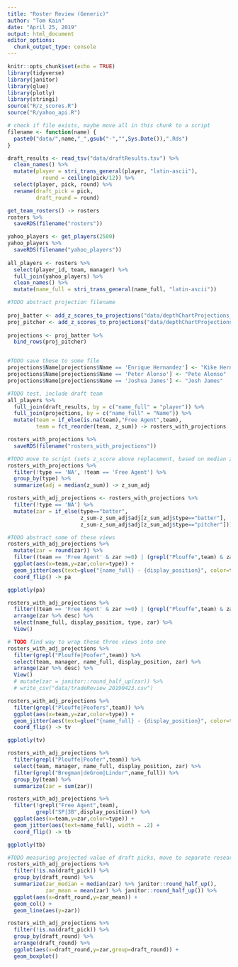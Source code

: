 ```yaml
---
title: "Roster Review (Generic)"
author: "Tom Kain"
date: "April 25, 2019"
output: html_document
editor_options: 
  chunk_output_type: console
---
```


```r
knitr::opts_chunk$set(echo = TRUE)
library(tidyverse)
library(janitor)
library(glue)
library(plotly)
library(stringi)
source("R/z_scores.R")
source("R/yahoo_api.R")
```


```r
# check if file exists, maybe move all in this chunk to a script
filename <- function(name) {
  paste0("data/",name,"_",gsub("-","",Sys.Date()),".Rds")
}

draft_results <- read_tsv("data/draftResults.tsv") %>% 
  clean_names() %>% 
  mutate(player = stri_trans_general(player, "latin-ascii"),
           round = ceiling(pick/12)) %>%  
  select(player, pick, round) %>% 
  rename(draft_pick = pick,
         draft_round = round)

get_team_rosters() -> rosters
rosters %>% 
  saveRDS(filename("rosters"))

yahoo_players <- get_players(2500)
yahoo_players %>% 
  saveRDS(filename("yahoo_players"))
  
all_players <- rosters %>% 
  select(player_id, team, manager) %>% 
  full_join(yahoo_players) %>% 
  clean_names() %>% 
  mutate(name_full = stri_trans_general(name_full, "latin-ascii"))

#TODO abstract projection filename
  
proj_batter <- add_z_scores_to_projections("data/depthChartProjections_ros_batters_20190422.csv","batter") 
proj_pitcher <- add_z_scores_to_projections("data/depthChartProjections_ros_pitchers_20190422.csv", "pitcher")
  
projections <- proj_batter %>% 
  bind_rows(proj_pitcher)


#TODO save these to some file
projections$Name[projections$Name == 'Enrique Hernandez'] <- "Kike Hernandez"
projections$Name[projections$Name == 'Peter Alonso'] <- "Pete Alonso"
projections$Name[projections$Name == 'Joshua James'] <- "Josh James"

#TODO test, include draft team
all_players %>% 
  full_join(draft_results, by = c("name_full" = "player")) %>% 
  full_join(projections, by = c("name_full" = "Name")) %>% 
  mutate(team = if_else(is.na(team),"Free Agent",team),
         team = fct_reorder(team, z_sum)) -> rosters_with_projections

rosters_with_projections %>% 
  saveRDS(filename("rosters_with_projections"))

```

```r
#TODO move to script (sets z_score above replacement, based on median z_score of rostered players, grouped by type [batter/pitcher])
rosters_with_projections %>% 
  filter(!type == 'NA', !team == 'Free Agent') %>%
  group_by(type) %>% 
  summarize(adj = median(z_sum)) -> z_sum_adj

rosters_with_adj_projections <- rosters_with_projections %>% 
  filter(!type == 'NA') %>% 
  mutate(zar = if_else(type=="batter",
                       z_sum-z_sum_adj$adj[z_sum_adj$type=="batter"],
                       z_sum-z_sum_adj$adj[z_sum_adj$type=="pitcher"]))
```

```r
#TODO abstract some of these views
rosters_with_adj_projections %>% 
  mutate(zar = round(zar)) %>% 
  filter((team == 'Free Agent' & zar >=0) | (grepl("Plouffe",team) & zar < 0)) %>% 
  ggplot(aes(x=team,y=zar,color=type)) +
  geom_jitter(aes(text=glue("{name_full} - {display_position}", color=type))) +
  coord_flip() -> pa

ggplotly(pa)

rosters_with_adj_projections %>% 
  filter((team == 'Free Agent' & zar >=0) | (grepl("Plouffe",team) & zar < 0)) %>% 
  arrange(zar %>% desc) %>% 
  select(name_full, display_position, type, zar) %>% 
  View()
```

```r
# TODO find way to wrap these three views into one
rosters_with_adj_projections %>% 
  filter(grepl("Plouffe|Poofer",team)) %>% 
  select(team, manager, name_full, display_position, zar) %>% 
  arrange(zar %>% desc) %>% 
  View()
  # mutate(zar = janitor::round_half_up(zar)) %>% 
  # write_csv("data/tradeReview_20190423.csv")

rosters_with_adj_projections %>% 
  filter(grepl("Plouffe|Poofers",team)) %>% 
  ggplot(aes(x=team,y=zar,color=type)) +
  geom_jitter(aes(text=glue("{name_full} - {display_position}", color=type)), width=.2) +
  coord_flip() -> tv

ggplotly(tv)

rosters_with_adj_projections %>% 
  filter(grepl("Plouffe|Poofer",team)) %>% 
  select(team, manager, name_full, display_position, zar) %>% 
  filter(grepl("Bregman|deGrom|Lindor",name_full)) %>% 
  group_by(team) %>% 
  summarize(zar = sum(zar))
```

```r
rosters_with_adj_projections %>% 
  filter(!grepl("Free Agent",team),
         grepl("SP|3B",display_position)) %>% 
  ggplot(aes(x=team,y=zar,color=type)) +
  geom_jitter(aes(text=name_full), width = .2) +
  coord_flip() -> tb

ggplotly(tb)
```

```r
#TODO measuring projected value of draft picks, move to separate research
rosters_with_adj_projections %>% 
  filter(!is.na(draft_pick)) %>% 
  group_by(draft_round) %>% 
  summarize(zar_median = median(zar) %>% janitor::round_half_up(),
            zar_mean = mean(zar) %>% janitor::round_half_up()) %>%
  ggplot(aes(x=draft_round,y=zar_mean)) +
  geom_col() +
  geom_line(aes(y=zar))

rosters_with_adj_projections %>% 
  filter(!is.na(draft_pick)) %>% 
  group_by(draft_round) %>% 
  arrange(draft_round) %>% 
  ggplot(aes(x=draft_round,y=zar,group=draft_round)) +
  geom_boxplot()
```
